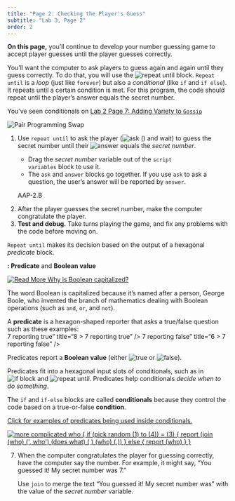 ```yaml
---
title: "Page 2: Checking the Player's Guess"
subtitle: "Lab 3, Page 2"
order: 2
---
```


::: learn
<p><strong>On this page,</strong> you'll continue to develop your number guessing game to accept player guesses until the player guesses correctly.</p>
:::

<!--<div class="index-term" id="<code>repeat until</code> block" />-->

<p>You'll want the computer to ask players to guess again and again until they guess correctly. To do that, you will use the <img src="/img/blocks/repeat-until.png" title="repeat until" alt="repeat until" class="inline nopadtb"/> block. <code>Repeat until</code> is a <em>loop</em> (just like <code>forever</code>) but also a <em>conditional</em> (like <code>if</code> and <code>if else</code>). It repeats until a certain condition is met. For this program, the code should repeat until the player's answer equals the secret number.</p>

::: endnote
<p>You've seen conditionals on <a href="/lab-2/7-if-else.html" title="Lab 2 Page 7: Adding Variety to Gossip">Lab 2 Page 7: Adding Variety to <code>Gossip</code></a></p>
:::

::: forYouToDo
<img src="/img/icons/pair-programming-swap.png" title="Pair Programming Swap" alt="Pair Programming Swap" class="imageRight"/>

<ol start="1">

<li>Use <code>repeat until</code> to ask the player (<img src="/img/blocks/ask-empty-full-size.png" title="ask () and wait" alt="ask () and wait" class="inline nopadtb"/>) to guess the secret number until their <img src="/img/blocks/answer-full-size.png" title="answer" alt="answer" class="inline"/> equals the <var>secret number</var>.</li>

::: endnote
<ul>

<li>Drag the <var>secret number</var> variable out of the <code>script variables</code> block to use it.</li>

<li>The <code>ask</code> and <code>answer</code> blocks go together. If you use <code>ask</code> to ask a question, the user's answer will be reported by <code>answer</code>.</li>

</ul>
:::

</ol>
:::

::: forYouToDo
<ol start="2">

::: comment
AAP-2.B
:::

<li>After the player guesses the secret number, make the computer congratulate the player.</li>

<li><strong>Test and debug.</strong> Take turns playing the game, and fix any problems with the code before moving on.</li>

</ol>
:::

<p><code>Repeat until</code> makes its decision based on the output of a hexagonal <em>predicate</em> block.</p>

::: vocabFullWidth
<strong>: Predicate</strong> and <strong>Boolean value</strong>

::: sidenoteBig
<a href="#hint-Boolean" data-bs-toggle="collapse" title="Why is Boolean capitalized?"> <img src="/img/icons/read-more-mini.png" title="Read More" alt="Read More" class="inline"/> Why is Boolean capitalized? </a>

::: {#hint-Boolean .collapse}
<p>The word Boolean is capitalized because it's named after a person, George Boole, who invented the branch of mathematics dealing with Boolean operations (such as <code>and</code>, <code>or</code>, and <code>not</code>).</p>
:::
:::

<p>A <strong>predicate</strong> is a hexagon-shaped reporter that asks a true/false question such as these examples:<br /> 7 reporting true" title="8 \> 7 reporting true" /\> 7 reporting false" title="6 \> 7 reporting false" /\></p>

<p>Predicates report a <strong>Boolean value</strong> (either <img src="/img/blocks/true.png" title="true" alt="true" class="inline"/> or <img src="/img/blocks/false.png" title="false" alt="false" class="inline"/>).</p>
:::

<p>Predicates fit into a hexagonal input slots of conditionals, such as in <img src="/img/blocks/if-full-size.png" title="if block" alt="if block" class="inline"/> and <img src="/img/blocks/repeat-until.png" title="repeat until" alt="repeat until" class="inline"/>. Predicates help conditionals <em>decide when to do something</em>.</p>

::: vocabFullWidth
<p>The <code>if</code> and <code>if-else</code> blocks are called <strong>conditionals</strong> because they control the code based on a true-or-false <strong>condition</strong>.</p>

::: endnote
<a href="#hint-predicates-examples" data-bs-toggle="collapse" title="Click for examples of predicates being used inside conditionals.">Click for examples of predicates being used inside conditionals.</a>

::: {#hint-predicates-examples .collapse}
<a href="/lab-2/7-if-else.html"><img src="/img/1-introduction/more-complicated-who-script.png" title="more complicated who {
if (pick random (1) to (4)) = (3) {
report (join (who) (&apos;, who&apos;) (does what) ( ) (who) (,))                                                                                          
} else {
report (who)
}
}" alt="more complicated who {
if (pick random (1) to (4)) = (3) {
report (join (who) (&apos;, who&apos;) (does what) ( ) (who) (,))                                                                                          
} else {
report (who)
}
}" class="indent"/></a>
:::
:::
:::

::: ifTime
<ol start="7">

<li>When the computer congratulates the player for guessing correctly, have the computer say the number. For example, it might say, "You guessed it! My secret number was 7."</li>

<!--<div class="index-term" id="<var>secret number</var> variable" />-->

::: endnote
Use <code>join</code> to merge the text "You guessed it! My secret number was" with the value of the <var>secret number</var> variable.
:::

</ol>
:::
